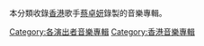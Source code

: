 本分類收錄[[香港|香港]]歌手[[蔡卓妍|蔡卓妍]]錄製的音樂專輯。 

[[Category:各演出者音樂專輯|Category:各演出者音樂專輯]]
[[Category:香港音樂專輯|Category:香港音樂專輯]]